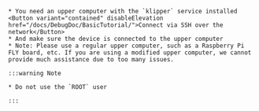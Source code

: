 
    * You need an upper computer with the `klipper` service installed  <Button variant="contained" disableElevation href="/docs/DebugDoc/BasicTutorial/">Connect via SSH over the network</Button>
    * And make sure the device is connected to the upper computer
    * Note: Please use a regular upper computer, such as a Raspberry Pi FLY board, etc. If you are using a modified upper computer, we cannot provide much assistance due to too many issues.

    :::warning Note

    * Do not use the `ROOT` user

    :::